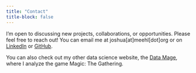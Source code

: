 ```yaml
---
title: "Contact"
title-block: false
---
```


I'm open to discussing new projects, collaborations, or opportunities. Please feel free to reach out!  You can email me at joshua[at]meehl[dot]org or on [LinkedIn](https://www.linkedin.com/in/meehl) or [GitHub](https://github.com/meehljd).

You can also check out my other data science website, the [Data Mage](https://mage.meehl.org), where I analyze the game Magic: The Gathering.

